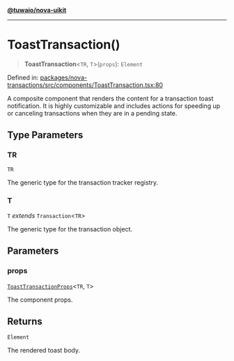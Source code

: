 [**@tuwaio/nova-uikit**](../../../README.md)

***

# ToastTransaction()

> **ToastTransaction**\<`TR`, `T`\>(`props`): `Element`

Defined in: [packages/nova-transactions/src/components/ToastTransaction.tsx:80](https://github.com/TuwaIO/nova-uikit/blob/dedb6275cfa76e55837201d18b3160c7a32b8a7e/packages/nova-transactions/src/components/ToastTransaction.tsx#L80)

A composite component that renders the content for a transaction toast notification.
It is highly customizable and includes actions for speeding up or canceling transactions
when they are in a pending state.

## Type Parameters

### TR

`TR`

The generic type for the transaction tracker registry.

### T

`T` *extends* `Transaction`\<`TR`\>

The generic type for the transaction object.

## Parameters

### props

[`ToastTransactionProps`](../type-aliases/ToastTransactionProps.md)\<`TR`, `T`\>

The component props.

## Returns

`Element`

The rendered toast body.

